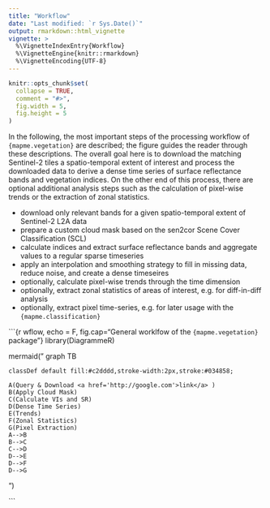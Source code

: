 ```yaml
---
title: "Workflow"
date: "Last modified: `r Sys.Date()`"
output: rmarkdown::html_vignette
vignette: >
  %\VignetteIndexEntry{Workflow}
  %\VignetteEngine{knitr::rmarkdown}
  %\VignetteEncoding{UTF-8}
---
```


```r
knitr::opts_chunk$set(
  collapse = TRUE,
  comment = "#>",
  fig.width = 5,
  fig.height = 5
)
```

In the following, the most important steps of the processing workflow 
of `{mapme.vegetation}` are described; the figure guides the reader through these
descriptions. The overall goal here is to download the matching Sentinel-2 tiles
a spatio-temporal extent of interest and process the downloaded data to 
derive a dense time series of surface reflectance bands and vegetation indices. 
On the other end of this process, there are optional additional analysis steps
such as the calculation of pixel-wise trends or the extraction of zonal statistics. 

-  download only relevant bands for a given spatio-temporal extent of Sentinel-2 L2A data
-  prepare a custom cloud mask based on the sen2cor Scene Cover Classification (SCL)
-  calculate indices and extract surface reflectance bands and aggregate values to a regular sparse timeseries
-  apply an interpolation and smoothing strategy to fill in missing data, reduce noise, and create a dense timeseires
-  optionally, calculate pixel-wise trends through the time dimension
-  optionally, extract zonal statistics of areas of interest, e.g. for diff-in-diff analysis
-  optionally, extract pixel time-series, e.g. for later usage with the `{mapme.classification}`


```{r wflow, echo = F, fig.cap="General worklfow of the <code>{mapme.vegetation}</code> package"}
library(DiagrammeR)

mermaid("
  graph TB

    classDef default fill:#c2dddd,stroke-width:2px,stroke:#034858;
 
    A(Query & Download <a href='http://google.com'>link</a> )
    B(Apply Cloud Mask)
    C(Calculate VIs and SR)
    D(Dense Time Series)
    E(Trends)
    F(Zonal Statistics)
    G(Pixel Extraction)
    A-->B
    B-->C
    C-->D
    D-->E
    D-->F
    D-->G

")

```

